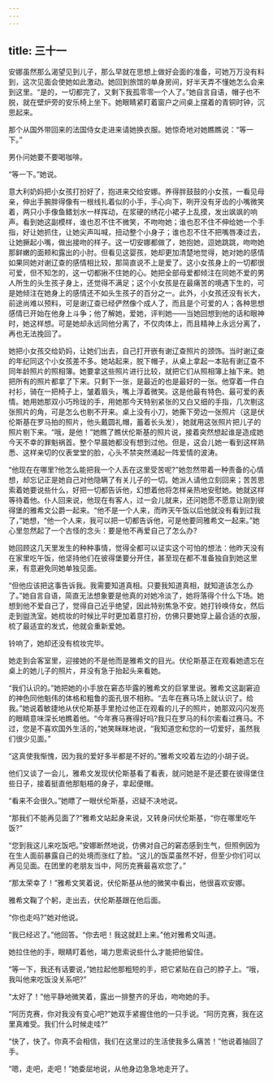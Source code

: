 ```yaml
---
---
---
```

title: 三十一
---




安娜虽然那么渴望见到儿子，那么早就在思想上做好会面的准备，可她万万没有料到，这次见面会使她如此激动。她回到旅馆的单身房间，好半天弄不懂她怎么会来到这里。“是的，一切都完了，又剩下我孤零零一个人了。”她自言自语，帽子也不脱，就在壁炉旁的安乐椅上坐下。她眼睛紧盯着窗户之间桌上摆着的青铜时钟，沉思起来。

那个从国外带回来的法国侍女走进来请她换衣服。她惊奇地对她瞧瞧说：“等一下。”

男仆问她要不要喝咖啡。

“等一下。”她说。

意大利奶妈把小女孩打扮好了，抱进来交给安娜。养得胖鼓鼓的小女孩，一看见母亲，伸出手腕胖得像有一根线扎着似的小手，手心向下，咧开没有牙齿的小嘴微笑着，两只小手像鱼鳍划水一样挥动，在浆硬的绣花小裙子上乱摸，发出飒飒的响声。看到她这副模样，谁也忍不住不微笑，不吻吻她；谁也忍不住不伸给她一个手指，好让她抓住，让她尖声叫喊，扭动整个小身子；谁也忍不住不把嘴唇凑过去，让她撅起小嘴，做出接吻的样子。这一切安娜都做了，她抱她，逗她跳跳，吻吻她那鲜嫩的面颊和露出的小肘。但看见这婴孩，她却更加清楚地觉得，她对她的感情如果同她对谢辽查的感情相比较，那简直说不上是爱了。这小女孩身上的一切都很可爱，但不知怎的，这一切都揪不住她的心。她把全部母爱都倾注在同她不爱的男人所生的头生孩子身上，还觉得不满足；这个小女孩是在最痛苦的境遇下生的，可是她倾注在她身上的感情还不如头生孩子的百分之一。此外，小女孩还没有长大，前途尚难以预料，可是谢辽查已经俨然像个成人了，而且是个可爱的人；各种思想感情已开始在他身上斗争；他了解她，爱她，评判她——当她回想到他的话和眼神时，她这样想。可是她却永远同他分离了，不仅肉体上，而且精神上永远分离了，再也无法挽回了。

她把小女孩交给奶妈，让她们出去，自己打开嵌有谢辽查照片的颈饰。当时谢辽查的年纪同这个小女孩差不多。她站起来，脱下帽子，从桌上拿起一本贴有谢辽查不同年龄照片的照相簿。她要拿这些照片进行比较，就把它们从照相簿上抽下来。她把所有的照片都拿了下来。只剩下一张，是最近的也是最好的一张。他穿着一件白衬衫，骑在一把椅子上，皱着眉头，嘴上浮着微笑。这是他最有特色、最可爱的表情。她用她那双小巧玲珑的手，用她那今天特别紧张的又白又细的手指，几次剔这张照片的角，可是怎么也剔不开来。桌上没有小刀，她撕下旁边一张照片（这是伏伦斯基在罗马拍的照片，他头戴圆礼帽，蓄着长头发），她就用这张照片把儿子的照片剔下来。“哦，是他！”她瞧了瞧伏伦斯基的照片说，接着突然想起谁是造成她今天不幸的罪魁祸首。整个早晨她都没有想到过他。但是，这会儿她一看到这样熟悉、这样亲切的仪表堂堂的脸，心头不禁突然涌起一阵爱情的波涛。

“他现在在哪里?他怎么能把我一个人丢在这里受苦呢?”她忽然带着一种责备的心情想，却忘记正是她自己对他隐瞒了有关儿子的一切。她派人请他立刻回来；苦苦思索着她要说些什么，好把一切都告诉他，幻想着他将怎样亲热地安慰她。她就这样等待着他。仆人回来说，他现在有客人，过一会儿就来，还问她愿不愿意让刚到彼得堡的雅希文公爵一起来。“他不是一个人来，而昨天午饭以后他就没有看到过我了，”她想，“他一个人来，我可以把一切都告诉他，可是他要同雅希文一起来。”她心里忽然起了一个古怪的念头：要是他不再爱自己了怎么办?

她回顾这几天里发生的种种事情，觉得全都可以证实这个可怕的想法：他昨天没有在家里吃午饭，他坚持他们在彼得堡要分开住，甚至现在都不准备独自到她这里来，有意避免同她单独见面。

“但他应该把这事告诉我。我需要知道真相。只要我知道真相，就知道该怎么办了。”她自言自语，简直无法想象要是他真的对她冷淡了，她将落得个什么下场。她想到他不爱自己了，觉得自己近乎绝望，因此特别焦急不安。她打铃唤侍女，然后走到盥洗室。她梳妆的时候比平时更加着意打扮，仿佛只要她穿上最合适的衣服，梳了最适宜的发式，他就会重新爱她。

铃响了，她却还没有梳妆完毕。

她走到会客室里，迎接她的不是他而是雅希文的目光。伏伦斯基正在观看她遗忘在桌上的她儿子的照片，并没有急于抬起头来看她。

“我们认识的。”她把她的小手放在窘态毕露的雅希文的巨掌里说。雅希文这副窘迫的神色同他魁伟的体格和粗鲁的面孔很不相称。“去年在赛马场上就认识了。给我。”她说着敏捷地从伏伦斯基手里抢过他正在观看的儿子的照片，她那双闪闪发亮的眼睛意味深长地瞧着他。“今年赛马赛得好吗?我只在罗马的科尔索看过赛马。不过，您是不喜欢国外生活的，”她笑眯眯地说，“我知道您和您的一切爱好，虽然我们很少见面。”

“这真使我惭愧，因为我的爱好多半都是不好的。”雅希文咬着左边的小胡子说。

他们又谈了一会儿，雅希文发现伏伦斯基看了看表，就问她是不是还要在彼得堡住些日子，接着挺直他那魁梧的身子，拿起便帽。

“看来不会很久。”她瞟了一眼伏伦斯基，迟疑不决地说。

“那我们不能再见面了?”雅希文站起身来说，又转身问伏伦斯基，“你在哪里吃午饭?”

“您到我这儿来吃饭吧。”安娜断然地说，仿佛对自己的窘态感到生气，但照例因为在生人面前暴露自己的处境而涨红了脸。“这儿的饭菜虽然不好，但至少你们可以再见见面。在团里的老朋友当中，阿历克赛最喜欢您了。”

“那太荣幸了！”雅希文笑着说，伏伦斯基从他的微笑中看出，他很喜欢安娜。

雅希文鞠了个躬，走出去，伏伦斯基跟在他后面。

“你也走吗?”她对他说。

“我已经迟了。”他回答。“你去吧！我这就赶上来。”他对雅希文叫道。

她拉住他的手，眼睛盯着他，竭力思索说些什么才能把他留住。

“等一下，我还有话要说，”她拉起他那粗短的手，把它紧贴在自己的脖子上。“哦，我叫他来吃饭没关系吧?”

“太好了！”他平静地微笑着，露出一排整齐的牙齿，吻吻她的手。

“阿历克赛，你对我没有变心吧?”她双手紧握住他的一只手说。“阿历克赛，我在这里真难受。我们什么时候走哇?”

“快了，快了。你真不会相信，我们在这里过的生活使我多么痛苦！”他说着抽回了手。

“嗯，走吧，走吧！”她委屈地说，从他身边急急地走开了。